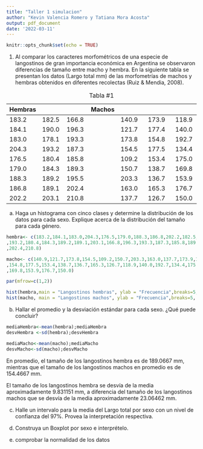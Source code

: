 ```yaml
---
title: "Taller 1 simulacion"
author: "Kevin Valencia Romero y Tatiana Mora Acosta"
output: pdf_document
date: '2022-03-11'
---
```


```r
knitr::opts_chunk$set(echo = TRUE)
```

1.	Al comparar los caracteres morfométricos de una especie de langostinos de gran importancia económica en Argentina se observaron diferencias de tamaño entre macho y hembra. En la siguiente tabla se presentan los datos (Largo total mm) de las morfometrías de machos y hembras obtenidos en diferentes recolectas (Ruiz & Mendia, 2008). 


Table: Tabla #1

 Hembras |		|	|Machos|	|	| |	
---------|---------|---------|---------|----------|----------|---------|
183.2  | 182.5 | 166.8 |    |140.9 | 173.9 | 118.9 |
184.1  | 190.0 | 196.3 |    |121.7 | 177.4 | 140.0 |
183.0  | 178.1 | 193.3 |    |173.8 | 154.8 | 192.7 |
204.3  | 193.2 | 187.3 |    |154.5 | 177.5 | 134.4 |
176.5  | 180.4 | 185.8 |    |109.2 | 153.4 | 175.0 |
179.0  | 184.3 | 189.3 |    |150.7 | 138.7 | 169.8 |
188.3  | 189.2 | 195.5 |    |203.3 | 136.7 | 153.9 |
186.8  | 189.1 | 202.4 |    |163.0 | 165.3 | 176.7 |
202.2  | 203.1 | 210.8 |    |137.7 | 126.7 | 150.0 |


a. Haga un histograma con cinco clases y determine la distribución de los datos para cada sexo. Explique acerca de la distribución del tamaño para cada género.

```r
hembra<- c(183.2,184.1,183.0,204.3,176.5,179.0,188.3,186.8,202.2,182.5,190.0,178.1 
,193.2,180.4,184.3,189.2,189.1,203.1,166.8,196.3,193.3,187.3,185.8,189.3,195.5 
,202.4,210.8)

macho<- c(140.9,121.7,173.8,154.5,109.2,150.7,203.3,163.0,137.7,173.9,177.4 
,154.8,177.5,153.4,138.7,136.7,165.3,126.7,118.9,140.0,192.7,134.4,175.0 
,169.8,153.9,176.7,150.0)

par(mfrow=c(1,2)) 

hist(hembra,main = "Langostinos hembras", ylab = "Frecuencia",breaks=5, freq=FALSE,col = "lightblue")
hist(macho, main = "Langostinos machos", ylab = "Frecuencia",breaks=5, freq=FALSE,col = "lightblue")
```

b. Hallar el promedio y la desviación estándar para cada sexo. ¿Qué puede concluir? 

```r

mediaHembra<-mean(hembra);mediaHembra
desvHembra <-sd(hembra);desvHembra

mediaMacho<-mean(macho);mediaMacho
desvMacho<-sd(macho);desvMacho

```

En promedio, el tamaño de los langostinos hembra es de  189.0667 mm, mientras que el tamaño de los langostinos machos en promedio es de 154.4667 mm.

El tamaño de los langostinos hembra se desvía de la media aproximadamente  9.831151 mm, a diferencia del tamaño de los langostinos machos que se desvía de la media aproximadamente 23.06462 mm.

c. Halle un intervalo para la media del Largo total por sexo con un nivel de confianza del 97%. Provea la interpretación respectiva. 


d. Construya un Boxplot por sexo e interprételo.


e. comprobar la normalidad de los datos


